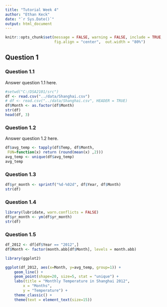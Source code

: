 ```yaml
---
title: "Tutorial Week 4"
author: "Ethan Keck"
date: "`r Sys.Date()`"
output: html_document
---
```


```r
knitr::opts_chunk$set(message = FALSE, warning = FALSE, include = TRUE,
                      fig.align = "center",  out.width = "80%")
```

## Question 1
### Question 1.1
Answer question 1.1 here.

```r
#setwd("C:/DSA2101/src")
df <- read.csv("../data/Shanghai.csv")
# df <- read.csv("../data/Shanghai.csv", HEADER = TRUE)
df$Month <- as.factor(df$Month)
str(df)
head(df, 3)
```

### Question 1.2
Answer question 1.2 here.

```r
df$avg_temp <- tapply(df$Temp, df$Month,
 FUN=function(x) return (round(mean(x) ,2)))
avg_temp <- unique(df$avg_temp)
avg_temp
```

### Question 1.3

```r
df$yr_month <- sprintf("%d-%02d", df$Year, df$Month)
str(df)
```

### Question 1.4

```r
library(lubridate, warn.conflicts = FALSE)
df$yr_month <- ym(df$yr_month)
str(df)

```

### Question 1.5

```r
df_2012 <- df[df$Year == "2012",]
df$Month <- factor(month.abb[df$Month], levels = month.abb)

library(ggplot2)

ggplot(df_2012, aes(x=Month, y=avg_temp, group=1)) +
    geom_line() +
    geom_point(shape=20, size=5, stat = "unique") +
    labs(title = "Monthly Temperature in Shanghai 2012",
        x = "Months",
        y = "Temperature") +
    theme_classic() +
    theme(text = element_text(size=15))
    
```